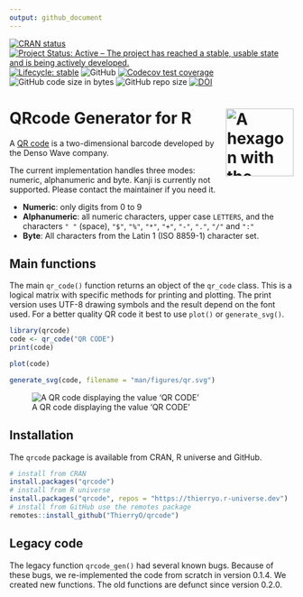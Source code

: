 ```yaml
---
output: github_document
---
```


<!-- README.md is generated from README.Rmd. Please edit that file -->

<!-- badges: start -->
  [![CRAN status](https://www.r-pkg.org/badges/version/qrcode)](https://CRAN.R-project.org/package=qrcode)
  [![Project Status: Active – The project has reached a stable, usable state and is being actively developed.](https://www.repostatus.org/badges/latest/active.svg)](https://www.repostatus.org/#active)
  [![Lifecycle: stable](https://lifecycle.r-lib.org/articles/figures/lifecycle-stable.svg)](https://lifecycle.r-lib.org/articles/stages.html#stable-1)
  ![GitHub](https://img.shields.io/github/license/thierryo/qrcode)
  [![Codecov test coverage](https://codecov.io/gh/thieryo/qrcode/branch/main/graph/badge.svg)](https://app.codecov.io/gh/thierryo/qrcode?branch=main)
  ![GitHub code size in bytes](https://img.shields.io/github/languages/code-size/thierryo/qrcode.svg)
  ![GitHub repo size](https://img.shields.io/github/repo-size/thierryo/qrcode.svg)
  [![DOI](https://zenodo.org/badge/DOI/10.5281/zenodo.5040089.svg)](https://doi.org/10.5281/zenodo.5040089)
<!-- badges: end -->

# QRcode Generator for R <img src="man/figures/logo.svg" align="right" alt="A hexagon with the word qrcode and a qrcode linking to the DOI" width="120" />

A [QR code](https://en.wikipedia.org/wiki/QR_code) is a two-dimensional barcode developed by the Denso Wave company.

The current implementation handles three modes: numeric, alphanumeric and byte.
Kanji is currently not supported.
Please contact the maintainer if you need it.

- **Numeric**: only digits from 0 to 9
- **Alphanumeric**: all numeric characters, upper case `LETTERS`, and the characters `" "` (space), `"$"`, `"%"`, `"*"`, `"+"`, `"-"`, `"."`, `"/"` and `":"`
- **Byte**: All characters from the Latin 1 (ISO 8859-1) character set.

## Main functions

The main `qr_code()` function returns an object of the `qr_code` class.
This is a logical matrix with specific methods for printing and plotting.
The print version uses UTF-8 drawing symbols and the result depend on the font used.
For a better quality QR code it best to use `plot()` or `generate_svg()`.

```r
library(qrcode)
code <- qr_code("QR CODE")
print(code)
```

```r
plot(code)
```

```r
generate_svg(code, filename = "man/figures/qr.svg")
```

![A QR code displaying the value 'QR CODE'](man/figures/qr.svg)

## Installation

The `qrcode` package is available from CRAN, R universe and GitHub.

```r
# install from CRAN
install.packages("qrcode")
# install from R universe
install.packages("qrcode", repos = "https://thierryo.r-universe.dev")
# install from GitHub use the remotes package
remotes::install_github("ThierryO/qrcode")
```

## Legacy code

The legacy function `qrcode_gen()` had several known bugs.
Because of these bugs, we re-implemented the code from scratch in version 0.1.4.
We created new functions.
The old functions are defunct since version 0.2.0.
